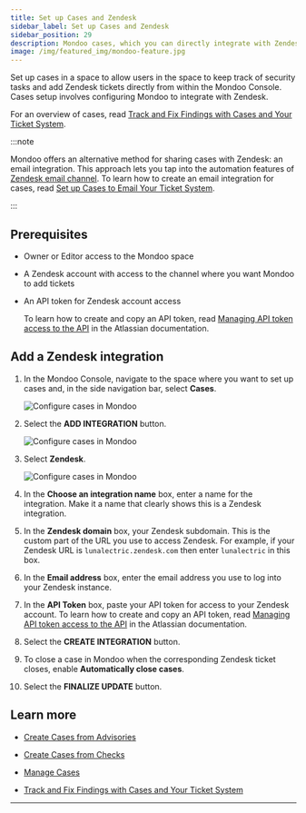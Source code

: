 ```yaml
---
title: Set up Cases and Zendesk
sidebar_label: Set up Cases and Zendesk
sidebar_position: 29
description: Mondoo cases, which you can directly integrate with Zendesk, allow you to track remediation of important security findings. Set up an integration with Zendesk to start using cases and include Mondoo data in your Zendesk tickets.
image: /img/featured_img/mondoo-feature.jpg
---
```


Set up cases in a space to allow users in the space to keep track of security tasks and add Zendesk tickets directly from within the Mondoo Console. Cases setup involves configuring Mondoo to integrate with Zendesk.

For an overview of cases, read [Track and Fix Findings with Cases and Your Ticket System](/platform/cases/overview/).

:::note

Mondoo offers an alternative method for sharing cases with Zendesk: an email integration. This approach lets you tap into the automation features of [Zendesk email channel](https://support.zendesk.com/hc/en-us/sections/5437005103002-Setting-up-your-email-channel). To learn how to create an email integration for cases, read [Set up Cases to Email Your Ticket System](/platform/cases/setup-email).

:::

## Prerequisites

- Owner or Editor access to the Mondoo space

- A Zendesk account with access to the channel where you want Mondoo to add tickets

- An API token for Zendesk account access

  To learn how to create and copy an API token, read [Managing API token access to the API](https://support.zendesk.com/hc/en-us/articles/4408889192858-Managing-access-to-the-Zendesk-API#topic_tcb_fk1_2yb) in the Atlassian documentation.

## Add a Zendesk integration

1. In the Mondoo Console, navigate to the space where you want to set up cases and, in the side navigation bar, select **Cases**.

   ![Configure cases in Mondoo](/img/platform/cases/cases-blank.png)

2. Select the **ADD INTEGRATION** button.

   ![Configure cases in Mondoo](/img/platform/cases/cases-integrations.png)

3. Select **Zendesk**.

   ![Configure cases in Mondoo](/img/platform/cases/cases-add-zendesk.png)

4. In the **Choose an integration name** box, enter a name for the integration. Make it a name that clearly shows this is a Zendesk integration.

5. In the **Zendesk domain** box, your Zendesk subdomain. This is the custom part of the URL you use to access Zendesk. For example, if your Zendesk URL is `lunalectric.zendesk.com` then enter `lunalectric` in this box.

6. In the **Email address** box, enter the email address you use to log into your Zendesk instance.

7. In the **API Token** box, paste your API token for access to your Zendesk account. To learn how to create and copy an API token, read [Managing API token access to the API](https://support.zendesk.com/hc/en-us/articles/4408889192858-Managing-access-to-the-Zendesk-API#topic_tcb_fk1_2yb) in the Atlassian documentation.

8. Select the **CREATE INTEGRATION** button.

9. To close a case in Mondoo when the corresponding Zendesk ticket closes, enable **Automatically close cases**.

10. Select the **FINALIZE UPDATE** button.

## Learn more

- [Create Cases from Advisories](/platform/cases/advisories/)

- [Create Cases from Checks](/platform/cases/checks/)

- [Manage Cases](/platform/cases/manage/)

- [Track and Fix Findings with Cases and Your Ticket System](/platform/cases/overview/)

---
